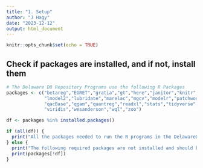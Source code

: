```yaml
---
title: "1. Setup"
author: "J Hagy"
date: "2023-12-12"
output: html_document
---
```


```r
knitr::opts_chunk$set(echo = TRUE)

```

## Check if packages are installed, and if not, install them

```r

# The Delaware DO Repository Programs use the following R Packages
packages <- c("betareg","EGRET","gratia","gt","here","janitor","knitr",
              "lmodel2","lubridate","marelac","mgcv","modelr","patchwork",
              "qacBase","qgam","quantreg","readxl","stats","tidyverse",
              "viridis","wesanderson","wql","zoo")   

df <- packages %in% installed.packages()

if (all(df)) {
  print("All the packages needed to run the R programs in the DelawareDO repository are installed")
} else {
  print("The following required packages are not installed and should be installed using install.packages():\n")
  print(packages[!df])
}


```
